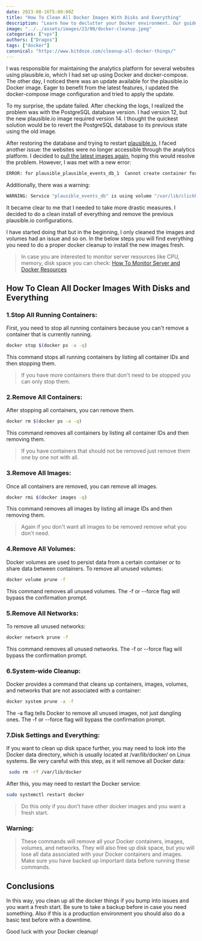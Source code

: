 ```yaml
---
date: 2023-08-16T5:00:00Z
title: "How To Clean All Docker Images With Disks and Everything"
description: "Learn how to declutter your Docker environment. Our guide shows you how to remove images, containers, volumes, and networks, freeing up valuable disk space. Follow step-by-step instructions to start fresh with Docker."
image: "../../assets/images/23/08/docker-cleanup.jpeg"
categories: ["vps"]
authors: ["Dragos"]
tags: ["docker"]
canonical: "https://www.bitdoze.com/cleanup-all-docker-things/"
---
```


I was responsible for maintaining the analytics platform for several websites using plausible.io, which I had set up using Docker and docker-compose. The other day, I noticed there was an update available for the plausible.io Docker image. Eager to benefit from the latest features, I updated the docker-compose image configuration and tried to apply the update.

To my surprise, the update failed. After checking the logs, I realized the problem was with the PostgreSQL database version. I had version 12, but the new plausible.io image required version 14. I thought the quickest solution would be to revert the PostgreSQL database to its previous state using the old image.

After restoring the database and trying to restart [plausible.io](https://www.bitdoze.com/install-plausible-analytics/), I faced another issue: the websites were no longer accessible through the analytics platform. I decided to [pull the latest images again](https://www.bitdoze.com/updating-container-docker-compose/), hoping this would resolve the problem. However, I was met with a new error:

```bash
ERROR: for plausible_plausible_events_db_1  Cannot create container for service plausible_events_db: open /var/lib/docker/volumes/plausible_event-data/_data: no such file or directory
```

Additionally, there was a warning:

```bash
WARNING: Service "plausible_events_db" is using volume "/var/lib/clickhouse" from the previous container. Host mapping "plausible_event-data2" has no effect. Remove the existing containers (with `docker-compose rm plausible`)
```

It became clear to me that I needed to take more drastic measures. I decided to do a clean install of everything and remove the previous plausible.io configurations.

I have started doing that but in the beginning, I only cleaned the images and volumes had an issue and so on. In the below steps you will find everything you need to do a proper docker cleanup to install the new images fresh.


> In case you are interested to monitor server resources like CPU, memory, disk space you can check: [How To Monitor Server and Docker Resources](https://www.bitdoze.com/sever-monitoring/)

## How To Clean All Docker Images With Disks and Everything

### 1.Stop All Running Containers:

First, you need to stop all running containers because you can't remove a container that is currently running.

```bash
docker stop $(docker ps -a -q)
```

This command stops all running containers by listing all container IDs and then stopping them.

> If you have more containers there that don't need to be stopped you can only stop them.

### 2.Remove All Containers:

After stopping all containers, you can remove them.

```bash
docker rm $(docker ps -a -q)
```

This command removes all containers by listing all container IDs and then removing them.

> If you have containers that should not be removed just remove them one by one not with all.

### 3.Remove All Images:

Once all containers are removed, you can remove all images.

```bash
docker rmi $(docker images -q)
```

This command removes all images by listing all image IDs and then removing them.

> Again if you don't want all images to be removed remove what you don't need.

### 4.Remove All Volumes:

Docker volumes are used to persist data from a certain container or to share data between containers. To remove all unused volumes:

```bash
docker volume prune -f
```

This command removes all unused volumes. The -f or --force flag will bypass the confirmation prompt.

### 5.Remove All Networks:

To remove all unused networks:

```bash
docker network prune -f
```

This command removes all unused networks. The -f or --force flag will bypass the confirmation prompt.

### 6.System-wide Cleanup:

Docker provides a command that cleans up containers, images, volumes, and networks that are not associated with a container:

```bash
docker system prune -a -f
```

The -a flag tells Docker to remove all unused images, not just dangling ones. The -f or --force flag will bypass the confirmation prompt.

### 7.Disk Settings and Everything:

If you want to clean up disk space further, you may need to look into the Docker data directory, which is usually located at /var/lib/docker/ on Linux systems. Be very careful with this step, as it will remove all Docker data:

```bash
 sudo rm -rf /var/lib/docker
```

After this, you may need to restart the Docker service:

```bash
sudo systemctl restart docker
```

> Do this only if you don't have other docker images and you want a fresh start.

### Warning:

> These commands will remove all your Docker containers, images, volumes, and networks. They will also free up disk space, but you will lose all data associated with your Docker containers and images. Make sure you have backed up important data before running these commands.

## Conclusions

In this way, you clean up all the docker things if you bump into issues and you want a fresh start. Be sure to take a backup before in case you need something. Also if this is a production environment you should also do a basic test before with a downtime.

Good luck with your Docker cleanup!
